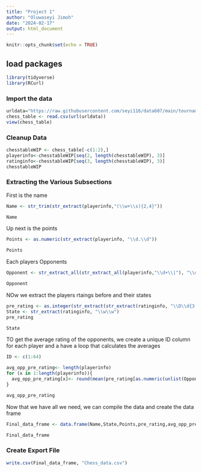 ```yaml
---
title: "Project 1"
author: "Oluwaseyi Jimoh"
date: "2024-02-17"
output: html_document
---
```


```r
knitr::opts_chunk$set(echo = TRUE)
```

## load packages

```r
library(tidyverse)
library(RCurl)
```

### Import the data

```r
urldata="https://raw.githubusercontent.com/seyi116/data607/main/tournamentinfo.txt"
chess_table <- read.csv(url(urldata))
view(chess_table)
```

### Cleanup Data

```r
chesstableWIP <- chess_table[-c(1:2),]
playerinfo<-chesstableWIP[seq(2, length(chesstableWIP), 3)]
ratinginfo<-chesstableWIP[seq(3, length(chesstableWIP), 3)]
chesstableWIP
```


### Extracting the Various Subsections

First is the name
```r
Name <- str_trim(str_extract(playerinfo,"(\\w+\\s){2,4}"))

Name
```
Up next is the points

```r
Points <- as.numeric(str_extract(playerinfo, "\\d.\\d"))

Points
```
Each players Opponents
```r
Opponent <- str_extract_all(str_extract_all(playerinfo,"\\d+\\|"), "\\d+")

Opponent
```
NOw we extract the players rtaings before and their states
```r
pre_rating <- as.integer(str_extract(str_extract(ratinginfo, "\\D\\d{3,4}\\D"), "\\d+")) 
State <- str_extract(ratinginfo, "\\w\\w")
pre_rating
```

```r
State
```


TO get the average rating of the opponents, we create a unique ID column for each player and a have a loop that calculates the averages 
```r
ID <- c(1:64)

avg_opp_pre_rating<- length(playerinfo)
for (x in 1:length(playerinfo)){
  avg_opp_pre_rating[x]<- round(mean(pre_rating[as.numeric(unlist(Opponent[ID[x]]))]), digits = 0)
}

avg_opp_pre_rating
```

Now that we have all we need, we can compile the data and create the data frame

```r
Final_data_frame <- data.frame(Name,State,Points,pre_rating,avg_opp_pre_rating)

Final_data_frame
```

### Create Export File
```r


write.csv(Final_data_frame, "Chess_data.csv")
```

